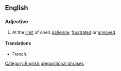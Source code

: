 ==English==

===Adjective===
{{infl|en|adjective|head=[[at]] [[the]] [[end]] [[of]] [[one]][['s|’s]] [[tether]]}}

# {{idiom}} At the [[limit]] of one’s [[patience]]; [[frustrated]] or [[annoyed]].

====Translations====
{{trans-top|At the limit of one’s patience}}
* French: {{t|fr|être au bout du rouleau}}
{{trans-mid}}
{{trans-bottom}}

[[Category:English prepositional phrases]]